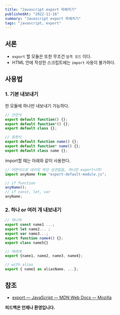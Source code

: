 ```yaml
---
title: "Javascript export 파헤치기"
publishedAt: "2022-11-16"
summary: "Javascript export 파헤치기"
tags: "javascript, export"
---
```


## 서론

- `export` 할 모듈은 또한 무조건 `엄격 모드` 이다.
- HTML 안에 작성한 스크립트에는 `import` 사용이 불가하다.

## 사용법

### 1. 기본 내보내기

한 모듈에 하나만 내보내기 가능하다.

```js
// 선언식
export default function() {};
export default function*() {};
export default class {};

// 표현식
export default function name() {};
export default function* name() {};
export default class name {};
```

import할 때는 아래와 같이 사용한다.

```js
// 어떤식으로 네이밍 하던 상관없음, 하나만 export니까!
import anyName from "export-default-module.js";

// if function
anyName();
// if const, let, var
anyName;
```

### 2. 하나 or 여러 개 내보내기

```js
// 하나씩
export const name1 ...;
export let name2... ;
export var name3...;
export function name4() {};
export class name5{}

// 여려개
export {name1, name2, name3, name4};

// with alias
export { name1 as aliasName, ...};
```

## 참조

- [export — JavaScript — MDN Web Docs — Mozilla](https://developer.mozilla.org/ko/docs/Web/JavaScript/Reference/Statements/export)

**피드백은 언제나 환영입니다.**
